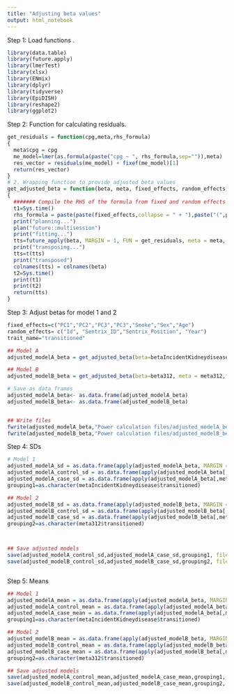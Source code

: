 ```yaml
---
title: "Adjusting beta values"
output: html_notebook
---
```

Step 1: Load functions .
```r
library(data.table)
library(future.apply)
library(lmerTest)
library(xlsx)
library(ENmix)
library(dplyr)
library(tidyverse)
library(EpiDISH)
library(reshape2)
library(ggplot2) 
```

Step 2: Function for calculating residuals.
```r
get_residuals = function(cpg,meta,rhs_formula)
{
  meta$cpg = cpg
  me_model=lmer(as.formula(paste("cpg ~ ", rhs_formula,sep="")),meta)
  res_vector = residuals(me_model) + fixef(me_model)[1]
  return(res_vector)
}
# 2. Wrapping function to provide adjusted beta values
get_adjusted_beta = function(beta, meta, fixed_effects, random_effects)
{
  ####### Compile the RHS of the formula from fixed and random effects ###############
  t1=Sys.time()
  rhs_formula = paste(paste(fixed_effects,collapse = " + "),paste("(",paste("1",random_effects,sep = "|",collapse = ") + ("),")",sep=""),sep = " + ")
  print("planning...")
  plan("future::multisession")
  print("fitting...")
  tts=future_apply(beta, MARGIN = 1, FUN = get_residuals, meta = meta, rhs_formula=rhs_formula)
  print("transposing...")
  tts=t(tts)
  print("transposed")
  colnames(tts) = colnames(beta)
  t2=Sys.time()
  print(t1)
  print(t2)
  return(tts)
}
```

Step 3: Adjust betas for model 1 and 2  
```r

fixed_effects=c("PC1","PC2","PC3","PC3","Smoke","Sex","Age")
random_effects= c("Id", "Sentrix_ID","Sentrix_Position", "Year")
trait_name="transitioned" 

## Model A
adjusted_modelA_beta = get_adjusted_beta(beta=betaIncidentKidneydisease, meta = metaIncidentKidneydisease,fixed_effects = fixed_effects,random_effects = random_effects)

## Model B
adjusted_modelB_beta = get_adjusted_beta(beta=beta312, meta = meta312,fixed_effects = fixed_effects,random_effects = random_effects)

# Save as data frames
adjusted_modelA_beta<- as.data.frame(adjusted_modelA_beta)
adjusted_modelB_beta<- as.data.frame(adjusted_modelB_beta)


## Write files
fwrite(adjusted_modelA_beta,"Power calculation files/adjusted_modelA_beta.csv",col.names = TRUE, row.names = TRUE)
fwrite(adjusted_modelB_beta,"Power calculation files/adjusted_modelB_beta.csv",col.names = TRUE, row.names = TRUE)


```

Step 4: SDs 
```r
# Model 1
adjusted_modelA_sd = as.data.frame(apply(adjusted_modelA_beta, MARGIN = 1, sd)) # per CpG standard deviation in group 1
adjusted_modelA_control_sd = as.data.frame(apply(adjusted_modelA_beta[,metaIncidentKidneydisease$transitioned==0], MARGIN = 1, sd)) # controls per CpG standard deviation in group 1
adjusted_modelA_case_sd = as.data.frame(apply(adjusted_modelA_beta[,metaIncidentKidneydisease$transitioned==1], MARGIN = 1, sd)) # transitioneds per CpG standard deviation in group 1
grouping1=as.character(metaIncidentKidneydisease$transitioned)

## Model 2
adjusted_modelB_sd = as.data.frame(apply(adjusted_modelB_beta, MARGIN = 1, sd)) # per CpG standard deviation in group 1
adjusted_modelB_control_sd = as.data.frame(apply(adjusted_modelB_beta[,meta312$transitioned==0], MARGIN = 1, sd)) # controls per CpG standard deviation in group 1
adjusted_modelB_case_sd = as.data.frame(apply(adjusted_modelB_beta[,meta312$transitioned ==1], MARGIN = 1, sd)) # transitioneds per CpG standard deviation in group 1
grouping2=as.character(meta312$transitioned)



## Save adjusted models
save(adjusted_modelA_control_sd,adjusted_modelA_case_sd,grouping1, file = "Power calculation files/adjusted_modelA_sd.RData")
save(adjusted_modelB_control_sd,adjusted_modelB_case_sd,grouping2, file = "Power calculation files/adjusted_modelB_sd.RData")



```

Step 5: Means 
```r
## Model 1
adjusted_modelA_mean = as.data.frame(apply(adjusted_modelA_beta, MARGIN = 1, mean)) # per CpG standard deviation in group 1
adjusted_modelA_control_mean = as.data.frame(apply(adjusted_modelA_beta[,metaIncidentKidneydisease$transitioned==0], MARGIN = 1, mean)) # controls per CpG standard deviation in group 1
adjusted_modelA_case_mean = as.data.frame(apply(adjusted_modelA_beta[,metaIncidentKidneydisease$transitioned==1], MARGIN = 1, mean)) # cases per CpG standard deviation in group 1
grouping1=as.character(metaIncidentKidneydisease$transitioned)

## Model 2
adjusted_modelB_mean = as.data.frame(apply(adjusted_modelB_beta, MARGIN = 1, mean)) # per CpG standard deviation in group 1
adjusted_modelB_control_mean = as.data.frame(apply(adjusted_modelB_beta[,meta312$transitioned==0], MARGIN = 1, mean)) # controls per CpG standard deviation in group 1
adjusted_modelB_case_mean = as.data.frame(apply(adjusted_modelB_beta[,meta312$transitioned==1], MARGIN = 1, mean)) # cases per CpG standard deviation in group 1
grouping2=as.character(meta312$transitioned)

## Save adjusted models
save(adjusted_modelA_control_mean,adjusted_modelA_case_mean,grouping1, file = "Power calculation files/adjusted_modelA_mean.RData")
save(adjusted_modelB_control_mean,adjusted_modelB_case_mean,grouping2, file = "Power calculation files/adjusted_modelB_mean.RData")

```

